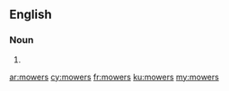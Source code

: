==English==

===Noun===
{{head|en|noun plural form}}

# {{plural of|mower|lang=en}}

[[ar:mowers]]
[[cy:mowers]]
[[fr:mowers]]
[[ku:mowers]]
[[my:mowers]]